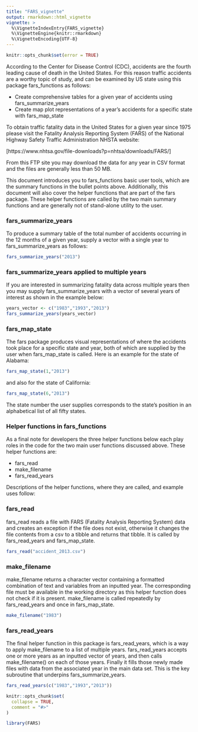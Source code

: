```yaml
---
title: "FARS_vignette"
output: rmarkdown::html_vignette
vignette: >
  %\VignetteIndexEntry{FARS_vignette}
  %\VignetteEngine{knitr::rmarkdown}
  %\VignetteEncoding{UTF-8}
---
```

```r
knitr::opts_chunk$set(error = TRUE)
```

According to the Center for Disease Control (CDC), accidents
are the fourth leading cause of death in the United States. For this
reason traffic accidents are a worthy topic of study, and can be 
examined by US state using this package fars_functions as follows:

* Create comprehensive tables for a given year of accidents using fars_summarize_years
* Create map plot representations of a year's accidents for a specific state with fars_map_state

To obtain traffic fatality data in the United States for a given year since 1975 please visit the Fatality Analysis Reporting System (FARS) of the National Highway Safety Traffic Administration NHSTA website: 

[https://www.nhtsa.gov/file-downloads?p=nhtsa/downloads/FARS/]

From this FTP site you may download the data for any year in CSV format and the files are generally less than 50 MB.

This document introduces you to fars_functions basic user tools, which are the summary functions in the bullet points above. Additionally, this document will also cover the helper functions that are part of the fars package. These helper functions are called by the two main summary functions and are generally not of stand-alone utility to the user.

### fars_summarize_years

To produce a summary table of the total number of accidents occurring in the 12 months of a given year, supply a vector with a single year to fars_summarize_years as follows:

```r
fars_summarize_years("2013")
```

### fars_summarize_years applied to multiple years

If you are interested in summarizing fatality data across multiple years then you may supply fars_summarize_years with a vector of several years of interest as shown in the example below:

```r
years_vector <- c("1983","1993","2013")
fars_summarize_years(years_vector)
```

### fars_map_state

The fars package produces visual representations of where the accidents took place for a specific state and year, both of which are supplied by the user when fars_map_state is called. Here is an example for the state of Alabama:

```r
fars_map_state(1,"2013")
```

and also for the state of California:

```r
fars_map_state(6,"2013")
```

The state number the user supplies corresponds to the state's position in an alphabetical list of all fifty states.

### Helper functions in fars_functions

As a final note for developers the three helper functions below each play roles in the code for the two main user functions discussed above. These helper functions are:

* fars_read
* make_filename
* fars_read_years

Descriptions of the helper functions, where they are called, and example uses follow:

### fars_read
fars_read reads a file with FARS (Fatality Analysis Reporting System) data and creates an exception if the file does not exist, otherwise it changes the file contents from a csv to a tibble and returns that tibble. It is called by fars_read_years and fars_map_state. 
```r
fars_read("accident_2013.csv")
```

### make_filename
make_filename returns a character vector containing a formatted combination of text and variables from an inputted year. The corresponding file must be available in the working directory as this helper function does not check if it is present. make_filename is called repeatedly by fars_read_years and once in fars_map_state.

```r
make_filename("1983")
```

### fars_read_years
The final helper function in this package is fars_read_years, which is a way to apply make_filename to a list of multiple years. fars_read_years accepts one or more years as an inputted vector of years, and then calls make_filename() on each of those years. Finally it fills those newly made files with data from the associated year in the main data set. This is the key subroutine that underpins fars_summarize_years.

```r
fars_read_years(c("1983","1993","2013"))
```

```r
knitr::opts_chunk$set(
  collapse = TRUE,
  comment = "#>"
)
```

```r
library(FARS)
```
